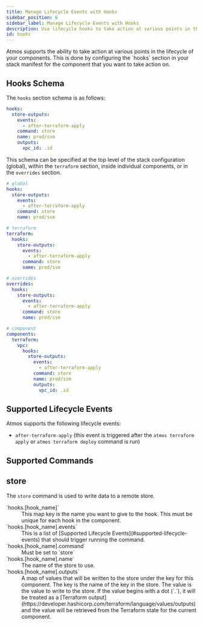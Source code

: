 ```yaml
---
title: Manage Lifecycle Events with Hooks
sidebar_position: 6
sidebar_label: Manage Lifecycle Events with Hooks
description: Use lifecycle hooks to take action at various points in the lifecycle of your components.
id: hooks
---
```


<Intro>
Atmos supports the ability to take action at various points in the lifecycle of your components. This is done by
configuring the `hooks` section in your stack manifest for the component that you want to take action on.
</Intro>


## Hooks Schema

The `hooks` section schema is as follows:

```yaml
hooks:
  store-outputs:
    events:
      - after-terraform-apply
    command: store
    name: prod/ssm
    outputs:
      vpc_id: .id
```

This schema can be specified at the top level of the stack configuration (global), within the `terraform` section, inside individual components, or in the `overrides` section.

```yaml
# global
hooks:
  store-outputs:
    events:
      - after-terraform-apply
    command: store
    name: prod/ssm

# terraform
terraform:
  hooks:
    store-outputs:
      events:
        - after-terraform-apply
      command: store
      name: prod/ssm

# overrides
overrides:
  hooks:
    store-outputs:
      events:
        - after-terraform-apply
      command: store
      name: prod/ssm

# component
components:
  terraform:
    vpc:
      hooks:
        store-outputs:
          events:
            - after-terraform-apply
          command: store
          name: prod/ssm
          outputs:
            vpc_id: .id
```

## Supported Lifecycle Events

Atmos supports the following lifecycle events:

- `after-terraform-apply` (this event is triggered after the `atmos terraform apply` or `atmos terraform deploy` command is run)

## Supported Commands

## store

The `store` command is used to write data to a remote store.

<dl>
  <dt>`hooks.[hook_name]`</dt>
  <dd>This map key is the name you want to give to the hook. This must be unique for each hook in the component.</dd>

  <dt>`hooks.[hook_name].events`</dt>
  <dd>
  This is a list of [Supported Lifecycle Events](#supported-lifecycle-events) that should trigger running the command.
  </dd>

  <dt>`hooks.[hook_name].command`</dt>
  <dd>Must be set to `store`</dd>

  <dt>`hooks.[hook_name].name`</dt>
  <dd>The name of the store to use.</dd>

<dt>`hooks.[hook_name].outputs`</dt>
  <dd>
  A map of values that will be written to the store under the key for this component. The key is the name of the key in
  the store. The value is the value to write to the store. If the value begins with a dot (`.`), it will be treated as a
  [Terraform output](https://developer.hashicorp.com/terraform/language/values/outputs) and the value will be retrieved
  from the Terraform state for the current component.
  </dd>
</dl>
